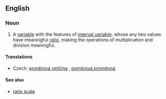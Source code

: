 ==English==
{{wikipedia|Level of measurement}}

===Noun===
{{en-noun|sg=[[ratio]] [[variable]]}}

# {{statistics}} A [[variable]] with the features of [[interval variable]], whose any two values have meaningful [[ratio]], making the operations of multiplication and division meaningful.

====Translations====
{{trans-top|ratio variable}}
* Czech: [[poměrová veličina]] {{f}}, [[poměrová proměnná]] {{f}}
{{trans-mid}}
{{trans-bottom}}

====See also====
* [[ratio scale]]